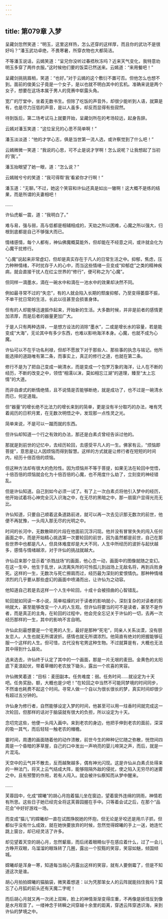 ```yaml
---
---
---
```

title: 第079章 入梦
---





呈藏剑忽然笑道：“明玉，这里这样热，怎么还穿的这样厚，而且你的武功不是很好吗？”潘玉武功卓绝，不畏寒暑，所穿衣物也大都简洁。

不等潘玉说话，云嫣笑道：“呈兄你没听过春捂秋冻吗？近来天气变化，我特意劝明玉多穿了两件衣服。”这时候他们要的饭菜已然送来。云嫣道：“来用餐吧！”

呈藏剑挑挑眉梢，笑道：“也好。”对于云嫣的这个敷衍不置可否。但他怎么也想不到。面前的俊美公子竟是一个女子，是以也就不明白其中的玄机。准确来说是两个女子，想要在这场本属于男人的竞赛中崭露头角。

宽广的厅堂中，坐着无数书生。但除了吃饭的声音外，却很少能听到人语，就算是有，也是尽力压低的声音，是以人虽多，却反而显得有些寂然。

待到饭后，第二场考试马上就要开始，呈藏剑所在的考场较远，起身告辞。

云嫣对潘玉笑道：“这位呈兄的心思不简单啊！”

潘玉淡淡道：“他的才学心志，俱是当世第一流人选，或许察觉到了什么吧！”

云嫣微微一笑道：“我说的心思，可不止是说才学啊！怎么说呢？让我想起了当初的‘我’。”

潘玉抬眼望了她一眼，道：“怎么说？”

云嫣贼兮兮的笑道：“我可得帮‘我’看紧你才行啊！”

潘玉道：“无聊。”不过，她这个笑容和许仙还真是如出一辙啊！这大概不是练的结果，而是所谓的夫妻相吧！

……

许仙虎躯一震，道：“我明白了。”

难与易，强与弱，高与低都是相辅相成的，天劫之所以困难，心魔之所以强大，归根到底都是自己不够强大而已。

情绪感情，每个人都有，神仙佛魔概莫能外，但却能在不经意之间，或许就会化为心魔干扰修行。

“心魔”说起来非常虚幻，但却是真实存在于凡人的日常生活之中。抑郁，焦虑，压力种种情绪，不时扰存于人的心中，而当这些情绪一旦变成“抑郁症”之类的精神疾病，就会直接干扰人在红尘世界的“修行”，便可称之为“心魔”。

但同样一滴墨水，滴在一碗水中和滴在一池水中的效果却决然不同。

例如最寻常不过的“失恋”，有的人就会陷入长期的颓废抑郁，乃至变得萎靡不振，不单干扰日常的生活，长此以往甚至会损害身体。

但有的人却能够迅速振作起来，开始新的生活。大多数时候，并非是前者的感情更加浓厚，而是后者的器量更加广大。

于是人只有两种选择，一是想方设法的消除“墨水”，二或是增长水的容量，若是能变成“大海”，无论其中有多少东西，也难以影响海洋本身。心魔，也就不成为心魔。

许仙可以不在乎功名利禄，但却不愿放下对于那些人、那些事的执念与铭记。他所能选择的道路唯有第二条，而事实上，真正的修行之道，也就在第二条。

修行不是为了把自己变成一碗清水，而是变成一个包罗万象的海洋，让人在不断的经历，不断的改变之中，领悟“相濡以沫，莫如相忘江湖”的道理，臻至“太上忘情”的大道。

而非自虐式的断情绝情，且不说情是否能够断绝，就是成功了，也不过是一碗清水而已，何足道哉。

但“器量”的增长绝不比法力的增长来到的简单，更是没有半分取巧的办法，唯有凭着阅历的日积月累，在无数次明悟之中，发现那一点性灵之光。

简单来说，不是可以一蹴而就的东西。

但许仙却知道一个行之有效的办法，那还是白素贞曾经告诉过他的。

那就是到前世的记忆中，去经历轮回，去感受平凡人的一生。佛家有云，“烦恼即菩提”，意思是让人因烦恼而得到智慧。这样的方式就是让修行者在短短的时间内，经历十倍百倍的烦恼。

但这种方法却有很大的危险性。因为烦恼并不等于菩提，如果无法在轮回中觉悟，十倍百倍的烦恼就会化为十倍百倍的心魔，也不用度什么劫了，立刻变的神经错乱。

但是许仙知道。自己到如今必须一试了。有了上一次白素贞将他引入梦中的经历，他开始试着将心神完全沉入识海之中，在无尽的黑暗之中，那一扇窗户显得光亮无比。

许仙知道，只要自己顺着这条道路前进，就可以再一次去见识那无数次的前世，他便不再犹豫，一头闯入那无尽的光明之中。

时间的长河中，无数散碎的片段在他面前沉浮闪现。他并没有冒冒失失的闯入任何画面之中，而是开始精心挑选第一次要轮回的前世，因为虽然都是前世，自己在那些世界中也都是凡人，但具体难度却是大大不同，人生中所经历的波折与起伏越多，感情与情绪越浓，对于许仙的挑战就越大。

许仙召来那个显示着“杀戮战场”的画面，他心念一动，画面中的图像就随之变幻。在这一生中，他生于乱世，从流离失所的可怜孤儿到战场上无敌名将，再到兵败身死。这样的一生，无数次与死亡擦肩而过，经历最为深刻的爱恨情仇。那种种情绪浓烈的几乎要从那些虚幻的画面中喷涌而出，让许仙为之动容。

他知道自己若是去这样一个人生中轮回，十成十会被扭曲的心智错乱。

轮回就如同读一本小说，简单枯燥的对于读者的影响就小，深刻复杂的对读者的影响就大，甚至能够改变一个人的人生观。但许仙将要当的可不是读者，甚至不是作者，而是真正的主角，在轮回的过程中，他会完全忘记关于许仙的一切，去再一次经历那样的一生，其中的影响不言自明。

许仙此刻最想要是一个宅男的人生，最好是那种“死宅”，同亲人关系淡漠，没有朋友恋人。人生也就无所谓波折。感情也就无所谓浓烈。他简直有绝对的把握能够征服一个这样的人生。但可惜，古代没有宅男这种生物。不过就算是有，大概也无法其中得到什么益处。

选来选去，许仙终于认定了其中的一个画面，那是一片无垠的麦田。金黄色的太阳底下麦浪起伏，带着草帽的老农放下锄头，露出一个欢喜的笑容。

许仙微笑着道：“目标：麦田副本。任务难度：弱。任务时间……就设定为十天吧。任务奖励，额，大概也是少吧！”在轮回之中当然不可能同梦境的时间同步，不然谁也耗费不起这个时间。寻常人做一个自以为很长很长的梦，真实时间却很少有超过五分钟的。

许仙身为修行者，自然能够设定入梦的时间，他甚至可以用一炷香时间就完成这一次轮回，但那样的话对于脑袋就有很大的负担，所以设定为十天。

念叨完这些，他便一头闯入画中。来到老农的身边，他把手伸到老农的面前，深深的吸一其气，而后轻轻一触老农的帽檐。

霎时间，周遭的画面随着他的动作溃散，前世今生的种种记忆随之弥散，恍惚间四周是一个昏暗的茅草屋，自己的口中发出一声响亮的婴儿啼哭之声，而后，就是一片混沌。

天空中的云气并不散去，反而越聚越多，偶有神光闪现。这是许仙从白素贞处得来的一种法门，将天上云气结成大阵，能够阻隔外敌的侵扰，使之陷入无穷尽的迷雾之中。且有预警的作用，若有人闯入。就会被许仙察知而从梦中醒来。

……

芙蓉园中，化成“嫦曦”的胡心月抱着猫儿坐在窗边，望着窗外连绵的阴雨，神情若有所思。这些日子她已经完全将这芙蓉园握在手中。只等着会试之后，在那个“品花会”中好好游戏一场。

而变成“猫儿”的嫦曦却一直在试图挣脱她的怀抱，但无论是牙咬还是用爪子抓，但都似乎没有什么成效，就在她快要放弃的时候，忽然觉得嫦曦的手上一送，她连忙跳上窗台，却已经灵活了许多。

却见望着天空的胡心月，忽然颦眉，而后闭着眼睛似乎在感应着什么，过了一会儿方睁开双眼，乌溜溜的眼珠转了几圈，露出一个狡黠的笑容，笑容如魅，倾国倾城。

嫦曦却是浑身一寒，知道每当胡心月露出这样的笑容，就有人要倒霉了，但是不知道这次是谁。

胡心月拍拍嫦曦的猫脑袋，微笑着想道：以为凭那笨女人的云阵就能挡住我吗？莫忘了心月狐的前头还有天魔二字呢！

而后胡心月就又再一次闭上双眸，脸上的神情渐渐变得庄重，不再像是妖怪反到像是水月观音了。一缕神念于转瞬之间穿越十余里的距离，穿透云阵穿透识海，来到许仙的梦境之中。